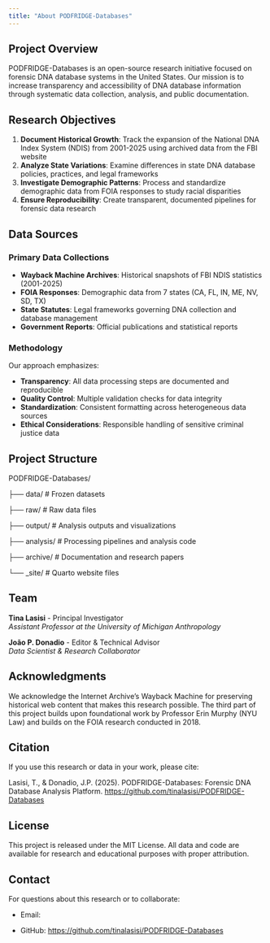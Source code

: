```yaml
---
title: "About PODFRIDGE-Databases"
---
```


## Project Overview

PODFRIDGE-Databases is an open-source research initiative focused on forensic DNA database systems in the United States. Our mission is to increase transparency and accessibility of DNA database information through systematic data collection, analysis, and public documentation.

## Research Objectives

1. **Document Historical Growth**: Track the expansion of the National DNA Index System (NDIS) from 2001-2025 using archived data from the FBI website
2. **Analyze State Variations**: Examine differences in state DNA database policies, practices, and legal frameworks
3. **Investigate Demographic Patterns**: Process and standardize demographic data from FOIA responses to study racial disparities
4. **Ensure Reproducibility**: Create transparent, documented pipelines for forensic data research

## Data Sources

### Primary Data Collections

- **Wayback Machine Archives**: Historical snapshots of FBI NDIS statistics (2001-2025)
- **FOIA Responses**: Demographic data from 7 states (CA, FL, IN, ME, NV, SD, TX)
- **State Statutes**: Legal frameworks governing DNA collection and database management
- **Government Reports**: Official publications and statistical reports

### Methodology

Our approach emphasizes:

- **Transparency**: All data processing steps are documented and reproducible
- **Quality Control**: Multiple validation checks for data integrity
- **Standardization**: Consistent formatting across heterogeneous data sources
- **Ethical Considerations**: Responsible handling of sensitive criminal justice data

## Project Structure

PODFRIDGE-Databases/

├── data/ # Frozen datasets

├── raw/ # Raw data files

├── output/ # Analysis outputs and visualizations

├── analysis/ # Processing pipelines and analysis code

├── archive/ # Documentation and research papers

└── _site/ # Quarto website files

## Team

**Tina Lasisi** - Principal Investigator  
*Assistant Professor at the University of Michigan Anthropology*

**João P. Donadio** - Editor & Technical Advisor  
*Data Scientist & Research Collaborator*

## Acknowledgments

We acknowledge the Internet Archive's Wayback Machine for preserving historical web content that makes this research possible. The third part of this project builds upon foundational work by Professor Erin Murphy (NYU Law) and builds on the FOIA research conducted in 2018. 

## Citation

If you use this research or data in your work, please cite:

Lasisi, T., & Donadio, J.P. (2025). PODFRIDGE-Databases: Forensic DNA Database Analysis Platform. [https://github.com/tinalasisi/PODFRIDGE-Databases](https://github.com/tinalasisi/PODFRIDGE-Databases)

## License

This project is released under the MIT License. All data and code are available for research and educational purposes with proper attribution.

## Contact

For questions about this research or to collaborate:

- Email: 

- GitHub: [https://github.com/tinalasisi/PODFRIDGE-Databases](https://github.com/tinalasisi/PODFRIDGE-Databases)
